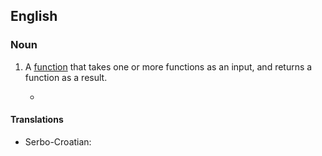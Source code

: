 ==English==
{{wikipedia}}

===Noun===
{{en-noun|head=[[higher-order]] [[function]]}}

# {{lb|en|computer science}} A [[function]] that takes one or more functions as an input, and returns a function as a result.
#: {{syn|en|HOF}}
#* {{quote-book|en|year=2005|author=Mark Jason Dominus|title=Higher-Order Perl: Transforming Programs with Programs|publisher=Elsevier|isbn=9780080478340|page=325|pageurl=https://books.google.com/books?id=4_q8JJWNaTsC&pg=PA325&dq=%22higher-order+function%22&hl=&cd=2&source=gbs_api#v=onepage&q=%22higher-order%20function%22&f=false|text=A '''higher-order function''' is a function that operates on other functions instead of on data values. Some of these take data arguments and manufacture functions to order; others, like the <code>imap()</code> function of Chapter 4, transform one function into another one.}}

====Translations====
{{trans-top|high-order function}}
* Serbo-Croatian: {{t|sh|funkcija višeg reda|f}}
{{trans-mid}}
{{trans-bottom}}